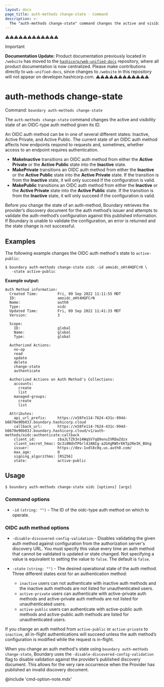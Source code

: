```yaml
---
layout: docs
page_title: auth-methods change-state - Command
description: >-
  The "auth-methods change-state" command changes the active and visibility state of an OIDC-type auth method resource.
---
```


⚠️⚠️⚠️⚠️⚠️⚠️⚠️⚠️⚠️⚠️⚠️⚠️
> [!IMPORTANT]  
> **Documentation Update:** Product documentation previously located in `/website` has moved to the [`hashicorp/web-unified-docs`](https://github.com/hashicorp/web-unified-docs) repository, where all product documentation is now centralized. Please make contributions directly to `web-unified-docs`, since changes to `/website` in this repository will not appear on developer.hashicorp.com.
⚠️⚠️⚠️⚠️⚠️⚠️⚠️⚠️⚠️⚠️⚠️⚠️

# auth-methods change-state

Command: `boundary auth-methods change-state`

The `auth-methods change-state` command changes the active and visibility state
of an OIDC-type auth method given its ID.

An OIDC auth method can be in one of several different states: Inactive, Active
Private, and Active Public. The current state of an OIDC auth method
affects how endpoints respond to requests and, sometimes, whether access to
an endpoint requires authentication.

- **MakeInactive** transitions an OIDC auth method from either the **Active Private**
  or the **Active Public** state into the **Inactive** state.
- **MakePrivate** transitions an OIDC auth method from either the **Inactive** or the
  **Active Public** state into the **Active Private** state. If the transition is from the
  **Inactive** state, it will only succeed if the configuration is
  valid.
- **MakePublic** transitions an OIDC auth method from either the **Inactive** or the
  **Active Private** state into the **Active Public** state. If the transition is from the
  **Inactive** state, it will only succeed if the configuration is
  valid.

Before you change the state of an auth-method, Boundary retrieves the provider’s discovery document for the auth method’s issuer and attempts to
validate the auth-method’s configuration against this published information. If
Boundary is unable to validate the configuration, an error is returned and the
state change is not successful.

## Examples

The following example changes the OIDC auth method's state to `active-public`:

```shell-session
$ boundary auth-methods change-state oidc -id amoidc_oHt4HQFCrN \
   -state active-public
```

**Example output:**

<CodeBlockConfig hideClipboard>

```plaintext
Auth Method information:
  Created Time:         Fri, 09 Sep 2022 11:11:55 MDT
  ID:                   amoidc_oHt4HQFCrN
  Name:                 auth0
  Type:                 oidc
  Updated Time:         Fri, 09 Sep 2022 11:41:33 MDT
  Version:              3

  Scope:
    ID:                 global
    Name:               global
    Type:               global

  Authorized Actions:
    no-op
    read
    update
    delete
    change-state
    authenticate

  Authorized Actions on Auth Method's Collections:
    accounts:
      create
      list
    managed-groups:
      create
      list

  Attributes:
    api_url_prefix:     https://e58fe114-7624-431c-994d-b6670e90b03J.boundary.hashicorp.cloud
    callback_url:       https://e58fe114-7624-431c-994d-b6670e90b03J.boundary.hashicorp.cloud/v1/auth-methods/oidc:authenticate:callback
    client_id:          zbaJLTZh3n14WqSV7qQ9onuIVRDaZdzx
    client_secret_hmac: Qc3i8NdnTP6rl4JANIg-a2GXgRW5rEKTp2ReIK_BOng
    issuer:             https://dev-1vdl8c0q.us.auth0.com/
    max_age:            0
    signing_algorithms: [RS256]
    state:              active-public
```

</CodeBlockConfig>

## Usage

<CodeBlockConfig hideClipboard>

```shell-session
$ boundary auth-methods change-state oidc [options] [args]
```

</CodeBlockConfig>

### Command options

- `-id` `(string: "")` - The ID of the oidc-type auth method on which to operate.

### OIDC auth method options

- `-disable-discovered-config-validation`  - Disables validating
   the given auth method against configuration from the authorization server's
   discovery URL. You must specify this value every time an auth method that cannot be validated
   is updated or state changed. Not specifying a value is equivalent to setting the value to
   `false`. The default is `false`.

- `-state` `(string: "")` - The desired operational state of the auth method.
  Three different states exist for an authentication method:

   - `inactive` users can not authenticate with inactive auth methods and the
   inactive auth methods are not listed for unauthenticated users.
   - `active-private` users can authenticate with active-private auth methods
   and active-private auth methods are not listed for unauthenticated users.
   - `active-public` users can authenticate with active-public auth methods and
   active-public auth methods are listed for unauthenticated users.

If you change an auth method from `active-public` or `active-private` to `inactive`, all
in-flight authentications will succeed unless the auth method’s configuration is
modified while the request is in-flight.

When you change an auth method's state using `boundary auth-methods change-state`,
Boundary uses the `-disable-discovered-config-validation` flag to disable validation
against the provider’s published discovery document. This allows for the very
rare occurrence when the Provider has published an invalid discovery document.

@include 'cmd-option-note.mdx'